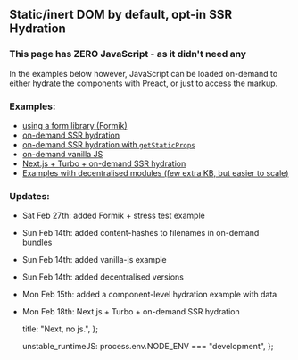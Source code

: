 
## Static/inert DOM by default, opt-in SSR Hydration

### This page has ZERO JavaScript - as it didn't need any

In the examples below however, JavaScript can be loaded on-demand to
either hydrate the components with Preact, or just to access the markup.

### Examples:

-   [using a form library (Formik)](/examples/with-formik)
-   [on-demand SSR hydration](/examples/with-js)
-   [on-demand SSR hydration with `getStaticProps`](/examples/with-data)
-   [on-demand vanilla JS](/examples/vanilla-js)
-   [Next.js + Turbo + on-demand SSR hydration](https://next-no-js-cc0feq40w.vercel.app/)
-   [Examples with decentralised modules (few extra KB, but easier to scale)](https://next-no-js-git-decentralized.shaneosbourne8.vercel.app)

### Updates:

-   Sat Feb 27th: added Formik + stress test example
-   Sun Feb 14th: added content-hashes to filenames in on-demand bundles
-   Sun Feb 14th: added vanilla-js example
-   Sun Feb 14th: added decentralised versions
-   Mon Feb 15th: added a component-level hydration example with data
-   Mon Feb 18th: Next.js + Turbo + on-demand SSR hydration

    title: "Next, no js.",
};

    unstable_runtimeJS: process.env.NODE_ENV === "development",
};

